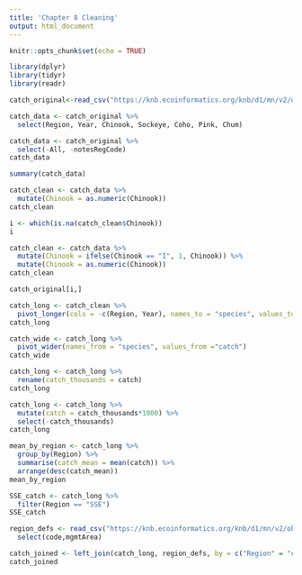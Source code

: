 ```yaml
---
title: 'Chapter 8 Cleaning'
output: html_document
---
```


```r
knitr::opts_chunk$set(echo = TRUE)
```

```r
library(dplyr)
library(tidyr)
library(readr)
```
```r
catch_original<-read_csv("https://knb.ecoinformatics.org/knb/d1/mn/v2/object/df35b.302.1")
```

```r
catch_data <- catch_original %>% 
  select(Region, Year, Chinook, Sockeye, Coho, Pink, Chum)
```

```r
catch_data <- catch_original %>% 
  select(-All, -notesRegCode)
catch_data
```
```r
summary(catch_data)
```

```r
catch_clean <- catch_data %>% 
  mutate(Chinook = as.numeric(Chinook))
catch_clean
```

```r
i <- which(is.na(catch_clean$Chinook))
i
```
```r
catch_clean <- catch_data %>% 
  mutate(Chinook = ifelse(Chinook == "I", 1, Chinook)) %>% 
  mutate(Chinook = as.numeric(Chinook))
catch_clean
```

```r
catch_original[i,]
```

```r
catch_long <- catch_clean %>% 
  pivot_longer(cols = -c(Region, Year), names_to = "species", values_to = "catch")
catch_long
```

```r
catch_wide <- catch_long %>% 
  pivot_wider(names_from = "species", values_from ="catch")
catch_wide
```
```r
catch_long <- catch_long %>% 
  rename(catch_thousands = catch)
catch_long
```
```r
catch_long <- catch_long %>% 
  mutate(catch = catch_thousands*1000) %>% 
  select(-catch_thousands)
catch_long
```
```r
mean_by_region <- catch_long %>% 
  group_by(Region) %>% 
  summarise(catch_mean = mean(catch)) %>% 
  arrange(desc(catch_mean))
mean_by_region
```
```r
SSE_catch <- catch_long %>% 
  filter(Region == "SSE")
SSE_catch
```

```r
region_defs <- read_csv("https://knb.ecoinformatics.org/knb/d1/mn/v2/object/df35b.303.1") %>% 
  select(code,mgmtArea)
```
```r
catch_joined <- left_join(catch_long, region_defs, by = c("Region" = "code"))
catch_joined 
```

